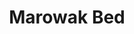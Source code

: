 ---
title: "Marowak Bed"
meta_title: "Marowak Bed craft"
description: "Craft de Marowak Bed"
rank: "b"
draft: false
name: "Marowak Bed"
recipe_img: "https://wiki.pokexgames.com/images/a/ab/Marowak_Bed1.png"
level: 68
craft_time: 57600
result: 1
value_npc: 1
ingredients:
  - name: "White Bed"
    quantity: 1
    item_img: "https://wiki.pokexgames.com/images/7/76/White_Bed.png"
    value_npc: 1
  - name: "Orebound Tapestry"
    quantity: 2
    item_img: "https://wiki.pokexgames.com/images/5/51/Orebound_Tapestry.png"
    value_npc: 1
  - name: "Bone"
    quantity: 160
    item_img: "https://wiki.pokexgames.com/images/2/2c/Bone.png"
    value_npc: 1
  - name: "Planks"
    quantity: 200
    item_img: "https://wiki.pokexgames.com/images/b/b9/Planks.png"
    value_npc: 1
---